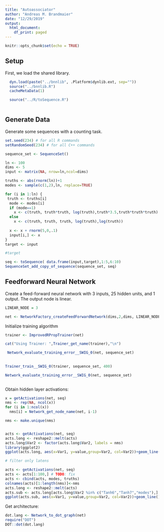 ```yaml
---
title: "Autoassociator"
author: "Andreas M. Brandmaier"
date: "12/29/2019"
output:
  html_document:
    df_print: paged
---
```


```r
knitr::opts_chunk$set(echo = TRUE)
```

## Setup

First, we load the shared library.

```r


  dyn.load(paste("../bnnlib", .Platform$dynlib.ext, sep=""))
  source("../bnnlib.R")
  cacheMetaData(1)

  source("../R/toSequence.R")
  
```

## Generate Data

Generate some sequences with a counting task. 

```r
set.seed(234) # for all R commands
setRandomSeed(234) # for all C++ commands

sequence_set <- SequenceSet()

ln <- 100
dims <- 5
input <- matrix(NA, nrow=ln,ncol=dims)

truths <- abs(rnorm(ln))+1
modes <- sample(c(1,2),ln, replace=TRUE)

for (i in 1:ln) {
 truth <- truths[i]
  mode <- modes[i]
  if (mode==1)
    x <- c(truth, truth*truth, log(truth),truth*3.5,truth*truth*truth)
  else
    x <- c(truth, truth, truth, log(truth),log(truth))
  
  x <- x + rnorm(5,0,.1)
  input[i,] <- x
}
target <- input

#target

seq <- toSequence( data.frame(input,target),1:5,6:10)
SequenceSet_add_copy_of_sequence(sequence_set, seq)
```


## Feedforward Neural Network

Create a feed-forward neural network with 3 inputs, 25 hidden units, and 1 output. The output node is linear.

```r
LINEAR_NODE = 3

net <- NetworkFactory_createFeedForwardNetwork(dims,2,dims, LINEAR_NODE)
```


Initialize training algorithm

```r
trainer <- ImprovedRPropTrainer(net)

cat("Using Trainer: ",Trainer_get_name(trainer),"\n")

 Network_evaluate_training_error__SWIG_0(net, sequence_set)
 
 
Trainer_train__SWIG_0(trainer, sequence_set, 400)

Network_evaluate_training_error__SWIG_0(net, sequence_set)
 

```

Obtain hidden layer activations:

```r
x = getActivations(net, seq)
nms <- rep(NA, ncol(x))
for (i in 1:ncol(x))
  nms[i] = Network_get_node_name(net, i-1)

nms <- make.unique(nms)


acts <- getActivations(net, seq)
acts.long <- reshape2::melt(acts)
acts.long$Var2 <- factor(acts.long$Var2, labels = nms)
library(ggplot2)
ggplot(acts.long, aes(x=Var1, y=value,group=Var2, col=Var2))+geom_line()

# filter only latens

acts <- getActivations(net, seq)
acts <- acts[1:100,] # TODO: fix
acts <- cbind(acts, modes, truths)
colnames(acts)[1:length(nms)]<-nms
acts.long <- reshape2::melt(acts)
acts.sub <- acts.long[acts.long$Var2 %in% c("Tanh6","Tanh7","modes"),]
ggplot(acts.sub, aes(x=Var1, y=value,group=Var2, col=Var2))+geom_line()

```

Get architecture:

```r
dot.lang <- Network_to_dot_graph(net)
require("DOT")
DOT::dot(dot.lang)
```

